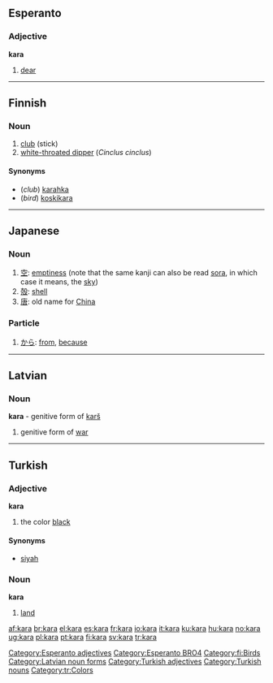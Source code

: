 {{see|Kara}}
==Esperanto==
===Adjective===
'''kara'''
# [[dear]]

[[Category:Esperanto adjectives]]
[[Category:Esperanto BRO4]]
----
==Finnish==
===Noun===
{{fi-noun|kar|type=kala}}

#[[club]] (stick)
#[[white-throated dipper]] (''Cinclus cinclus'')

====Synonyms====
*(''club'') [[karahka]]
*(''bird'') [[koskikara]]

[[Category:fi:Birds]]
----

==Japanese==
===Noun===
{{ja-noun|r|hira=から}}
#[[空]]: [[emptiness]] (note that the same kanji can also be read [[sora]], in which case it means, the [[sky]])
#[[殻]]: [[shell]]
#[[唐]]: old name for [[China]]

===Particle===
{{ja-pos|r|particle|hira=から}} 
# [[から]]: [[from]], [[because]]
----
==Latvian==
===Noun===
'''kara''' - genitive form of [[karš]]
#genitive form of [[war]]
{{lv-noun-d1|kar|š}}
[[Category:Latvian noun forms]]
----
==Turkish==

===Adjective===
'''kara'''

# the color [[black]]

====Synonyms====
*[[siyah]]

===Noun===
'''kara'''

# [[land]]

[[Category:Turkish adjectives]]
[[Category:Turkish nouns]]
[[Category:tr:Colors]]

[[af:kara]]
[[br:kara]]
[[el:kara]]
[[es:kara]]
[[fr:kara]]
[[io:kara]]
[[it:kara]]
[[ku:kara]]
[[hu:kara]]
[[no:kara]]
[[ug:kara]]
[[pl:kara]]
[[pt:kara]]
[[fi:kara]]
[[sv:kara]]
[[tr:kara]]